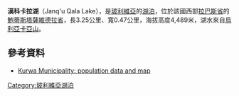 {{multiple issues|
{{expand|time=2016-12-07T04:38:19+00:00}}
{{onesource|time=2016-12-07T04:38:19+00:00}}
{{refimprove|time=2016-12-07T04:38:19+00:00}}
{{update|time=2016-12-07T04:38:19+00:00}}
}}
{{coord|15|3|S|69|11|W|display=title|region:BO_type:waterbody_source:GNS-enwiki}}

'''漢科卡拉湖'''（Janq'u Qala Lake），是[[玻利維亞|玻利維亞]]的[[湖泊|湖泊]]，位於該國西部[[拉巴斯省_(玻利維亞)|拉巴斯省]]的[[鮑蒂斯塔薩維德拉省|鮑蒂斯塔薩維德拉省]]，長3.25公里、寬0.47公里，海拔高度4,489米，湖水來自[[烏利亞卡亞山|烏利亞卡亞山]]。

==參考資料==
* [https://web.archive.org/web/20141029201721/http://www.ine.gob.bo/publicaciones/visorPdf.aspx?Codigo=021602&tipo=1 Kurwa Municipality: population data and map]

{{Bolivia-geo-stub}}
[[Category:玻利維亞湖泊|Category:玻利維亞湖泊]]